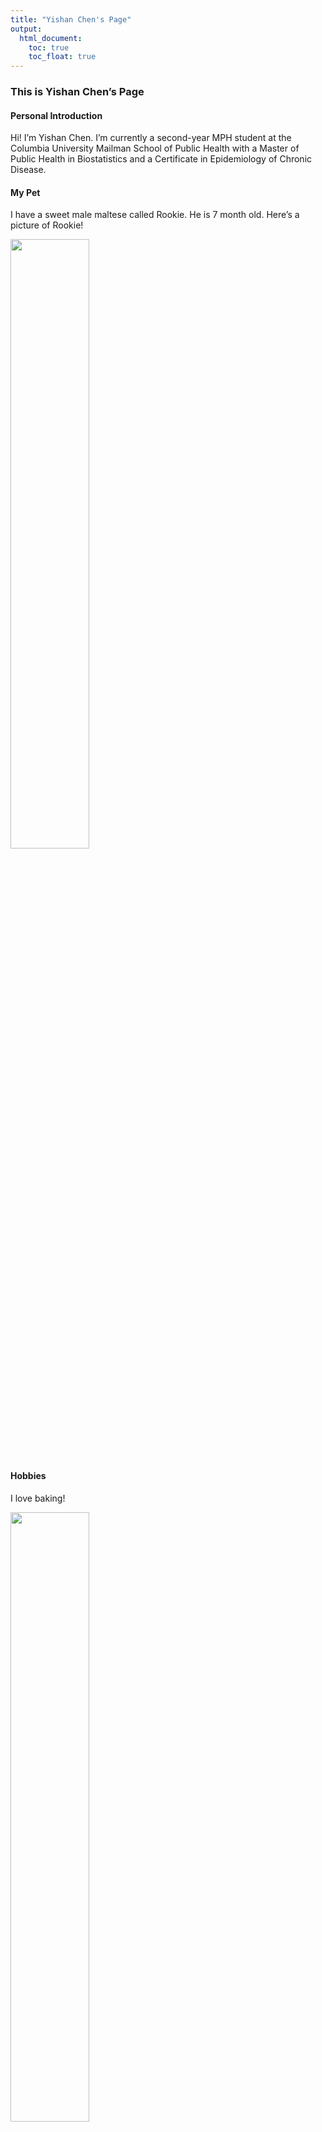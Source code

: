 ```yaml
---
title: "Yishan Chen's Page"
output: 
  html_document:
    toc: true
    toc_float: true
---
```


### This is Yishan Chen's Page


#### Personal Introduction

Hi! I'm Yishan Chen. I'm currently a second-year MPH student at the Columbia University Mailman School of Public Health with a Master of Public Health in Biostatistics and a Certificate in Epidemiology of Chronic Disease.


#### My Pet

I have a sweet male maltese called Rookie. He is 7 month old. 
Here's a picture of Rookie!

<img src="image/rookie.jpeg" style="width:50%">


#### Hobbies

I love baking!

<img src="image/baking.jpeg" style="width:50%">


###### Here's a direct link to the resume page: [resume](resume.html)

###### Here's a direct link to the professional networks page: [professionalnetworks](professionalnetworks.html)

###### Here's a direct link to the plotly page: [plotly](plotly.html)